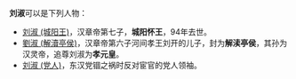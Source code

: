 '''刘淑'''可以是下列人物：

*[[刘淑_(城阳王)|刘淑 (城阳王)]]，汉章帝第七子，'''城阳怀王'''，94年去世。
*[[劉淑_(解瀆亭侯)|劉淑 (解瀆亭侯)]]，汉章帝第六子河间孝王刘开的儿子，封为'''解渎亭侯'''，其孙为汉灵帝，追尊刘淑为'''孝元皇'''。
*[[刘淑_(党人)|刘淑 (党人)]]，东汉党锢之祸时反对宦官的党人领袖。

{{disambig|S淑|Cat=二字刘姓人名消歧义}}